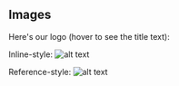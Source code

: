 ## Images

Here's our logo (hover to see the title text):

Inline-style:
![alt text](https://raw.githubusercontent.com/cerner/terra-dev-site/main/terra-favicon/32px/favicon.png "Logo Title Text 1")

Reference-style:
![alt text][logo]

[logo]: https://raw.githubusercontent.com/cerner/terra-dev-site/main/terra-favicon/32px/favicon.png "Logo Title Text 2"
